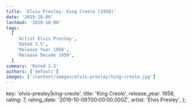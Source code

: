 ```yaml
---
title: 'Elvis Presley: King Creole (1958)'
date: '2019-10-09'
lastmod: '2019-10-09'
tags:
  [
    'Artist Elvis Presley',
    'Rated 3.5',
    'Release Year 1958',
    'Release Decade 1950',
  ]
summary: 'Rated 3.5'
authors: ['default']
images: ['/content/images/elvis-presley|king-creole.jpg']
---
```


  key: 'elvis-presley|king-creole',
  title: 'King Creole',
  release_year: 1958,
  rating: 7,
  rating_date: '2019-10-09T00:00:00.000Z',
  artist: 'Elvis Presley',
};

<MusicRating data={data} />
